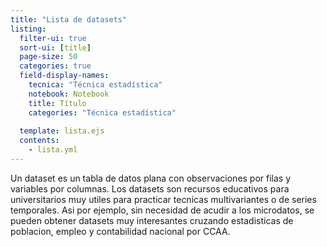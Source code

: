 ```yaml
---
title: "Lista de datasets"
listing:
  filter-ui: true
  sort-ui: [title]
  page-size: 50
  categories: true
  field-display-names:
    tecnica: "Técnica estadística"
    notebook: Notebook
    title: Título
    categories: "Técnica estadística"
    
  template: lista.ejs
  contents:
    - lista.yml
---
```


Un dataset es un tabla de datos plana con observaciones por filas y variables por columnas. Los datasets son recursos educativos para universitarios muy utiles para practicar tecnicas multivariantes o de series temporales. Asi por ejemplo, sin necesidad de acudir a los microdatos, se pueden obtener datasets muy interesantes cruzando estadisticas de poblacion, empleo y contabilidad nacional por CCAA.